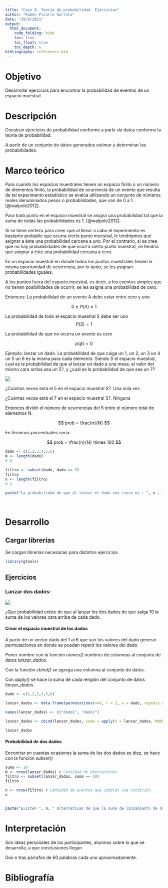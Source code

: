 ---
title: "Caso 8. Teoría de probabilidad. Ejercicios"
author: "Rubén Pizarro Gurrola"
date: "29/9/2021"
output: 
  html_document:
    code_folding: hide
    toc: true
    toc_float: true
    toc_depth: 6
bibliography: references.bib
---

# Objetivo

Desarrollar ejercicios para encontrar la probabilidad de eventos de un espacio muestral

# Descripción

Construir ejercicios de probabilidad conforme a partir de datos conforme la teoría de probabilidad.

A partir de un conjunto de datos generados estimar y determinar las probabilidades.

# Marco teórico

Para cuando los espacios muestrales tienen un espacio finito o un número de elementos finito, la probabilidad de ocurrencia de un evento que resulta de tal experimento estadístico se evalúa utilizando un conjunto de números reales denominados pesos o probabilidades, que van de 0 a 1. [@walpole2012].

Para todo punto en el espacio muestral se asigna una probabilidad tal que la suma de todas las probabilidades es 1. [@walpole2012].

Si se tiene certeza para creer que al llevar a cabo el experimento es bastante probable que ocurra cierto punto muestral, le tendríamos que asignar a éste una probabilidad cercana a uno. Por el contrario, si se cree que no hay probabilidades de que ocurra cierto punto muestral, se tendría que asignar a éste una probabilidad cercana a cero.

En un espacio muestral en donde todos los puntos muestrales tienen la misma oportunidad de ocurrencia, por lo tanto, se les asignan probabilidades iguales.

A los puntos fuera del espacio muestral, es decir, a los eventos simples que no tienen posibilidades de ocurrir, se les asigna una probabilidad de cero.

Entonces: La probabilidad de un evento A debe estar entre cero y uno

$$
0 \le P(A) \le 1
$$

La probabilidad de todo el espacio muestral S debe ser uno $$
P(S) = 1
$$

La probabilidad de que no ocurra un evento es cero

$$
p(\phi) = 0
$$

Ejemplo: lanzar un dado. La probabilidad de que caiga un 1, un 2, un 3 un 4 un 5 un 6 es la misma para cada elemento. Siendo S el espacio muestral, cual es la probabilidad de que al lanzar un dado a una mesa, el valor del mismo cara arriba sea un 5?, y ¿cuál es la probabilidad de que sea un 7?

![](images/dado.jfif)

¿Cuántas veces está el 5 en el espacio muestral S?. Una sola vez.

¿Cuántas veces está el 7 en el espacio muestral S?. Ninguna

Entonces dividir el número de ocurrencias del 5 entre el número total de elementos N.

$$
prob = \frac{n}{N}
$$

En términos porcentuales sería:

$$
prob = \frac{n}{N} \times 100
$$

```{r}
dado <- c(1,2,3,4,5,6)
N <- length(dado)
# N

filtro <- subset(dado, dado == 5)
filtro
n <- length(filtro)
# n

paste("La probabilidad de que al lanzar el dado sea cinco es : ", n , " de entre", N , " elementos que existen en el espacio muestral. Representa: ", round(n/N * 100,2), "%")




```

# Desarrollo

## Cargar librerías

Se cargan librerías necesarias para distintos ejercicios

```{r}
library(gtools)

```

## Ejercicios

### Lanzar dos dados: 

![](images/dos%20dados.jfif)

¿Que probabilidad existe de que al lanzar los dos dados de que salga 10 la suma de los valores cara arriba de cada dado.

#### Crear el espacio muestral de los dados

A partir de un vector dado del 1 al 6 que son los valores del dado generar permutaciones en donde se puedan repetir los valores del dado.

Poner nombre con la función *names()* nombres de columnas al conjunto de datos *lanzar_dados.*

Con la función *cbind()* se agrega una columna al conjunto de datos.

Con *apply()* se hace la suma de cada renglón del conjunto de datos *lanzar_dados*.

```{r}
dado <- c(1,2,3,4,5,6)

lanzar_dados <- data.frame(permutations(n=6, r = 2, v = dado, repeats.allowed = TRUE))

names(lanzar_dados) <- c("dado1", "dado2")

lanzar_dados <- cbind(lanzar_dados, suma = apply(X = lanzar_dados, MARGIN = 1, FUN = sum))

lanzar_dados

```

#### Probabilidad de dos dados

Encontrar en cuantas ocasiones la suma de los dos dados es diez, se hace con la función *subset()*

```{r}
suma <- 10
N <- nrow(lanzar_dados) # Cantidad de obervaciones
filtro <- subset(lanzar_dados, suma == 10)
filtro

n <- nrow(filtro) # Cantidad de eventos que cumplen una condición
n


paste("Existen ", n, " alternativas de que la suma de lanzamiento de dos dados sea ", suma, " de un total de ",N, " lo que representa ", round(n/N * 100,2), "%", "probable ")
```

# Interpretación

Son ideas personales de los participantes, alumnos sobre lo que se desarrolla, a que conclusiones llegan

Dos o tras párrafos de 60 palabras cada uno aproximadamente.

# Bibliografía
